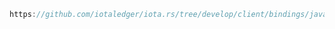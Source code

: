```java reference
https://github.com/iotaledger/iota.rs/tree/develop/client/bindings/java/examples/src/BuildBasicOutput.java
```
